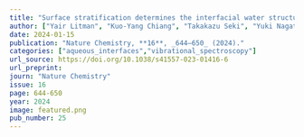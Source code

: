 ```yaml
---
title: "Surface stratification determines the interfacial water structure of simple electrolyte solutions"
author: ["Yair Litman", "Kuo-Yang Chiang", "Takakazu Seki", "Yuki Nagata", "Mischa Bonn"]
date: 2024-01-15
publication: "Nature Chemistry, **16**, _644–650_ (2024)."
categories: ["aqueous_interfaces","vibrational_spectroscopy"]
url_source: https://doi.org/10.1038/s41557-023-01416-6
url_preprint: 
journ: "Nature Chemistry"
issue: 16
page: 644-650
year: 2024
image: featured.png
pub_number: 25
---
```

